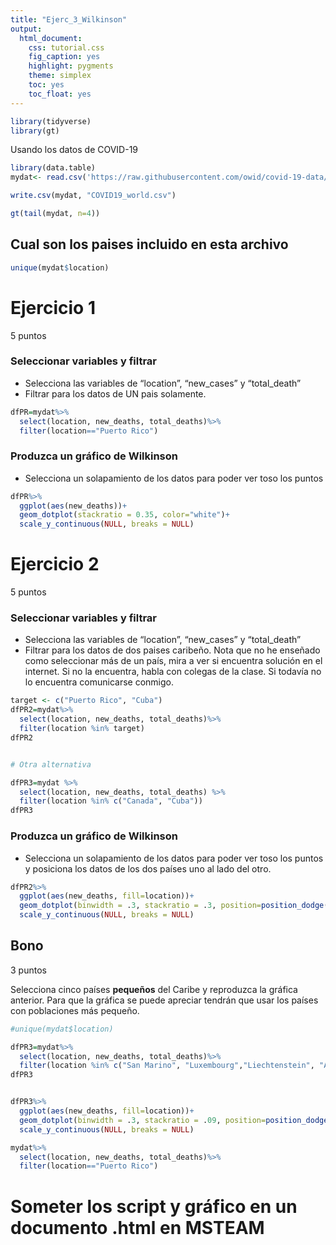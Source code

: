 ```yaml
---
title: "Ejerc_3_Wilkinson"
output:
  html_document:
    css: tutorial.css
    fig_caption: yes
    highlight: pygments
    theme: simplex
    toc: yes
    toc_float: yes
---
```


```r
library(tidyverse)
library(gt)
```



Usando los datos de COVID-19

```r
library(data.table)
mydat<- read.csv('https://raw.githubusercontent.com/owid/covid-19-data/master/public/data/owid-covid-data.csv')

write.csv(mydat, "COVID19_world.csv")

gt(tail(mydat, n=4))
```


## Cual son los paises incluido en esta archivo

```r


unique(mydat$location)
```



# Ejercicio 1
5 puntos


### Seleccionar variables y filtrar 

 - Selecciona las variables de "location", "new_cases" y "total_death" 
 - Filtrar para los datos de UN pais solamente. 


```r
dfPR=mydat%>%
  select(location, new_deaths, total_deaths)%>%
  filter(location=="Puerto Rico")
```

###  Produzca un gráfico de Wilkinson

 - Selecciona un solapamiento de los datos para poder ver toso los puntos

```r
dfPR%>%
  ggplot(aes(new_deaths))+
  geom_dotplot(stackratio = 0.35, color="white")+
  scale_y_continuous(NULL, breaks = NULL)
```


# Ejercicio 2 
5 puntos


### Seleccionar variables y filtrar 

 - Selecciona las variables de "location", "new_cases" y "total_death" 
 - Filtrar para los datos de dos paises caribeño. Nota que no he enseñado como seleccionar más de un país, mira a ver si encuentra solución en el internet. Si no la encuentra, habla con colegas de la clase. Si todavía no lo encuentra comunicarse conmigo.       
 
 
 
 
```r

target <- c("Puerto Rico", "Cuba")
dfPR2=mydat%>%
  select(location, new_deaths, total_deaths)%>%
  filter(location %in% target)
dfPR2


# Otra alternativa

dfPR3=mydat %>%
  select(location, new_deaths, total_deaths) %>%
  filter(location %in% c("Canada", "Cuba"))
dfPR3


```

###  Produzca un gráfico de Wilkinson

 - Selecciona un solapamiento de los datos para poder ver toso los puntos y posiciona los datos de los dos países uno al lado del otro. 


```r
dfPR2%>%
  ggplot(aes(new_deaths, fill=location))+
  geom_dotplot(binwidth = .3, stackratio = .3, position=position_dodge(width = .7))+
  scale_y_continuous(NULL, breaks = NULL)
```


## Bono  
3 puntos

Selecciona cinco países **pequeños** del Caribe y reproduzca la gráfica anterior. Para que la gráfica se puede apreciar tendrán que usar los países con poblaciones más pequeño. 


```r
#unique(mydat$location)

dfPR3=mydat%>%
  select(location, new_deaths, total_deaths)%>%
  filter(location %in% c("San Marino", "Luxembourg","Liechtenstein", "Andorra", "Slovenia" ))
dfPR3


dfPR3%>%
  ggplot(aes(new_deaths, fill=location))+
  geom_dotplot(binwidth = .3, stackratio = .09, position=position_dodge(width = .7))+
  scale_y_continuous(NULL, breaks = NULL)
```

```r
mydat%>%
  select(location, new_deaths, total_deaths)%>%
  filter(location=="Puerto Rico")
```


# Someter los script y gráfico en un documento .html en MSTEAM



